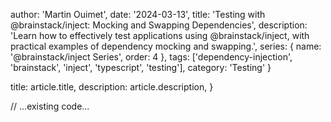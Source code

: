 
  author: 'Martin Ouimet',
  date: '2024-03-13',
  title: 'Testing with @brainstack/inject: Mocking and Swapping Dependencies',
  description: 'Learn how to effectively test applications using @brainstack/inject, with practical examples of dependency mocking and swapping.',
  series: {
    name: '@brainstack/inject Series',
    order: 4
  },
  tags: ['dependency-injection', 'brainstack', 'inject', 'typescript', 'testing'],
  category: 'Testing'
}

  title: article.title,
  description: article.description,
}


// ...existing code...